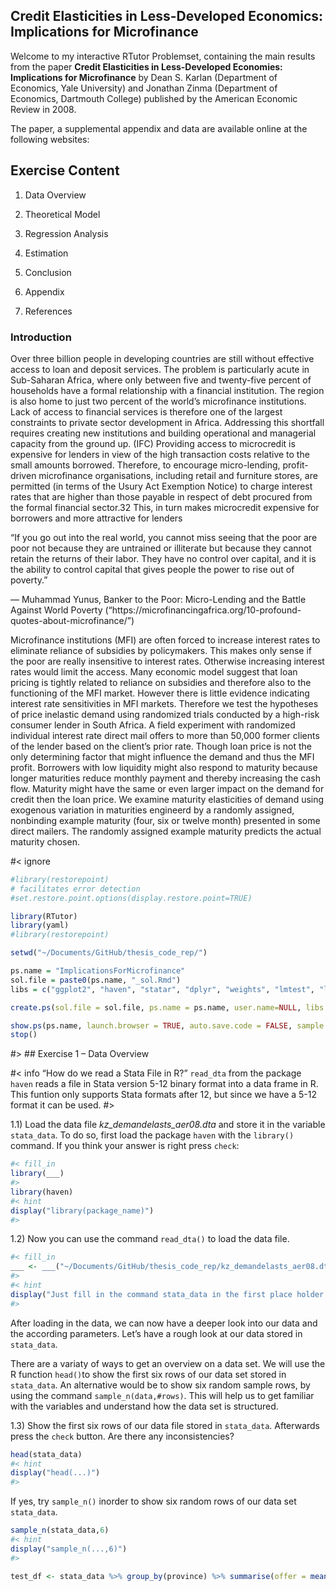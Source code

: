 
## Credit Elasticities in Less-Developed Economics: Implications for Microfinance


Welcome to my interactive RTutor Problemset, containing the main results from the paper **Credit Elasticities in Less-Developed Economies: Implications for Microfinance** by Dean S. Karlan (Department of Economics, Yale University) and Jonathan Zinma (Department of Economics, Dartmouth College) published by the American Economic Review in 2008.

The paper, a supplemental appendix and data are available online at the following websites:

## Exercise Content

1. Data Overview

2. Theoretical Model

3. Regression Analysis

4. Estimation

5. Conclusion

6. Appendix

7. References



### Introduction

Over three billion people in developing countries are still without effective access
to loan and deposit services. The problem is particularly acute in Sub-Saharan Africa, where only between five and twenty-five percent of households have a formal relationship with a financial institution. The region is also home to just two percent of the world’s microfinance institutions.
Lack of access to financial services is therefore one of the largest constraints to private sector development in Africa. Addressing this shortfall requires creating new institutions and building operational and managerial capacity from the ground up. (IFC)
Providing  access  to  microcredit  is  expensive  for  lenders  in  view  of  the  high transaction costs relative to the small  amounts borrowed. Therefore,  to encourage micro-lending, profit-driven microfinance organisations, including retail and furniture stores, are permitted (in terms of the Usury Act Exemption Notice) to charge interest rates that are higher than those payable in respect of debt procured from the formal financial sector.32  This, in turn makes microcredit expensive for borrowers and more attractive for lenders

“If you go out into the real world, you cannot miss seeing that the poor are poor not because they are untrained or illiterate but because they cannot retain the returns of their labor. They have no control over capital, and it is the ability to control capital that gives people the power to rise out of poverty.”

― Muhammad Yunus, Banker to the Poor: Micro-Lending and the Battle Against World Poverty ("https://microfinancingafrica.org/10-profound-quotes-about-microfinance/")


Microfinance institutions (MFI) are often forced to increase interest rates to eliminate reliance of subsidies by policymakers. This makes only sense if the poor are really insensitive to interest rates. Otherwise increasing interest rates would limit the access. Many economic model suggest that loan pricing is tightly related to reliance on subsidies and therefore also to the functioning of the MFI market. However there is little evidence indicating interest rate sensitivities in MFI markets. Therefore we test the hypotheses of price inelastic demand using randomized trials conducted by a high-risk consumer lender in South Africa. A field experiment with randomized individual interest rate direct mail offers to more than 50,000 former clients of the lender based on the client's prior rate. Though loan price is not the only determining factor that might influence the demand and thus the MFI profit. Borrowers with low liquidity might also respond to maturity because longer maturities reduce monthly payment and thereby increasing the cash flow. Maturity might have the same or even larger impact on the demand for credit then the loan price. We examine maturity elasticities of demand using exogenous variation in maturities engineerd by a randomly assigned, nonbinding example maturity (four, six or twelve month) presented in some direct mailers. The randomly assigned example maturity predicts the actual maturity chosen.

#< ignore

```r
#library(restorepoint)
# facilitates error detection
#set.restore.point.options(display.restore.point=TRUE)

library(RTutor)
library(yaml)
#library(restorepoint)

setwd("~/Documents/GitHub/thesis_code_rep/")

ps.name = "ImplicationsForMicrofinance"
sol.file = paste0(ps.name, "_sol.Rmd")
libs = c("ggplot2", "haven", "statar", "dplyr", "weights", "lmtest", "lfe", "stargazer", "regtools")

create.ps(sol.file = sol.file, ps.name = ps.name, user.name=NULL, libs = libs, addons = "quiz")

show.ps(ps.name, launch.browser = TRUE, auto.save.code = FALSE, sample.solution = FALSE)
stop()

```

#>
## Exercise 1 -- Data Overview

#< info "How do we read a Stata File in R?"
`read_dta` from the package `haven` reads a file in Stata version 5-12 binary format into a data frame in R. This funtion only supports Stata formats after 12, but since we have a 5-12 format it can be used.
#>

1.1) Load the data file _kz_demandelasts_aer08.dta_ and store it in the variable `stata_data`. To do so, first load the package `haven` with the `library()` command. If you think your answer is right press `check`:

```r
#< fill_in
library(___)
#>
library(haven)
#< hint
display("library(package_name)")
#>
```

1.2) Now you can use the command `read_dta()` to load the data file.

```r
#< fill_in
___ <- ___("~/Documents/GitHub/thesis_code_rep/kz_demandelasts_aer08.dta")
#>
#< hint
display("Just fill in the command stata_data in the first place holder and read_dta() in the second")
#>
```

After loading in the data, we can now have a deeper look into our data and the according parameters. Let's have a rough look at our data stored in `stata_data`.

There are a variaty of ways to get an overview on a data set. We will use the R function `head()`to show the first six rows of our data set stored in `stata_data`. An alternative would be to show six random sample rows, by using the command `sample_n(data,#rows)`. This will help us to get familiar with the variables and understand how the data set is structured.

1.3) Show the first six rows of our data file stored in `stata_data`. Afterwards press the `check` button. Are there any inconsistencies?

```r
head(stata_data)
#< hint
display("head(...)")
#>
```

If yes, try `sample_n()` inorder to show six random rows of our data set `stata_data`. 

```r
sample_n(stata_data,6)
#< hint
display("sample_n(...,6)")
#>
```


```r

test_df <- stata_data %>% group_by(province) %>% summarise(offer = mean(offer4))


```


